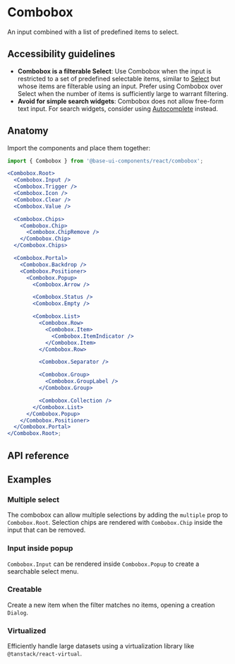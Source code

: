 # Combobox

<Subtitle>An input combined with a list of predefined items to select.</Subtitle>
<Meta
  name="description"
  content="A high-quality, unstyled React combobox component that renders an input combined with a list of predefined items to select."
/>

<Demo path="./demos/hero" />

## Accessibility guidelines

- **Combobox is a filterable Select**: Use Combobox when the input is restricted to a set of predefined selectable items, similar to [Select](/react/components/select) but whose items are filterable using an input. Prefer using Combobox over Select when the number of items is sufficiently large to warrant filtering.
- **Avoid for simple search widgets**: Combobox does not allow free-form text input. For search widgets, consider using [Autocomplete](/react/components/autocomplete) instead.

## Anatomy

Import the components and place them together:

```jsx title="Anatomy"
import { Combobox } from '@base-ui-components/react/combobox';

<Combobox.Root>
  <Combobox.Input />
  <Combobox.Trigger />
  <Combobox.Icon />
  <Combobox.Clear />
  <Combobox.Value />

  <Combobox.Chips>
    <Combobox.Chip>
      <Combobox.ChipRemove />
    </Combobox.Chip>
  </Combobox.Chips>

  <Combobox.Portal>
    <Combobox.Backdrop />
    <Combobox.Positioner>
      <Combobox.Popup>
        <Combobox.Arrow />

        <Combobox.Status />
        <Combobox.Empty />

        <Combobox.List>
          <Combobox.Row>
            <Combobox.Item>
              <Combobox.ItemIndicator />
            </Combobox.Item>
          </Combobox.Row>

          <Combobox.Separator />

          <Combobox.Group>
            <Combobox.GroupLabel />
          </Combobox.Group>

          <Combobox.Collection />
        </Combobox.List>
      </Combobox.Popup>
    </Combobox.Positioner>
  </Combobox.Portal>
</Combobox.Root>;
```

## API reference

<Reference
  component="Combobox"
  parts="Root, Value, Icon, Input, Clear, Trigger, Chips, Chip, ChipRemove, List, Portal, Backdrop, Positioner, Popup, Arrow, Status, Empty, Collection, Row, Item, ItemIndicator, Group, GroupLabel, Separator"
/>

## Examples

### Multiple select

The combobox can allow multiple selections by adding the `multiple` prop to `Combobox.Root`. Selection chips are rendered with `Combobox.Chip` inside the input that can be removed.

<Demo path="./demos/multiple" compact />

### Input inside popup

`Combobox.Input` can be rendered inside `Combobox.Popup` to create a searchable select menu.

<Demo path="./demos/input-inside-popup" compact />

### Creatable

Create a new item when the filter matches no items, opening a creation `Dialog`.

<Demo path="./demos/creatable" compact />

### Virtualized

Efficiently handle large datasets using a virtualization library like `@tanstack/react-virtual`.

<Demo path="./demos/virtualized" compact />
